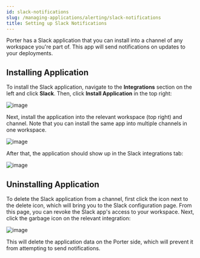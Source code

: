 ```yaml
---
id: slack-notifications
slug: /managing-applications/alerting/slack-notifications
title: Setting up Slack Notifications
---
```


Porter has a Slack application that you can install into a channel of any workspace you're part of. This app will send notifications on updates to your deployments.

## Installing Application

To install the Slack application, navigate to the **Integrations** section on the left and click **Slack**. Then, click **Install Application** in the top right:

![image](https://imagedelivery.net/l4LYM_vOYKe7O1NCT_Nc_g/107292f9-bd60-4128-aaa6-0110181c8800/large)

Next, install the application into the relevant workspace (top right) and channel. Note that you can install the same app into multiple channels in one workspace.

![image](https://imagedelivery.net/l4LYM_vOYKe7O1NCT_Nc_g/cf8941bd-25eb-45d2-ab3e-8261419a4a00/large)

After that, the application should show up in the Slack integrations tab:

![image](https://imagedelivery.net/l4LYM_vOYKe7O1NCT_Nc_g/b52643bf-c88e-478c-f9c4-1b2dcd845d00/large)

## Uninstalling Application

To delete the Slack application from a channel, first click the icon next to the delete icon, which will bring you to the Slack configuration page. From this page, you can revoke the Slack app's access to your workspace. Next, click the garbage icon on the relevant integration:

![image](https://imagedelivery.net/l4LYM_vOYKe7O1NCT_Nc_g/907d093a-3252-4844-4bf2-3b1fdd574a00/large)

This will delete the application data on the Porter side, which will prevent it from attempting to send notifications.
